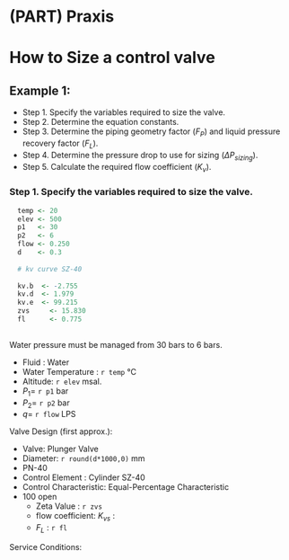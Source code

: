 # (PART) Praxis {-} 

# How to Size a control valve

## Example 1:

   - Step 1. Specify the variables required  to size the valve.
   - Step 2. Determine the equation constants.
   - Step 3. Determine the piping geometry factor ($F_P$) and liquid pressure recovery factor ($F_L$).
   - Step 4. Determine the pressure drop to use for sizing ($\Delta{P_{sizing}}).$
   - Step 5. Calculate the required flow coefficient ($K_v$).

### Step 1. Specify the variables required  to size the valve.

```r
  temp <- 20
  elev <- 500
  p1   <- 30
  p2   <- 6
  flow <- 0.250
  d    <- 0.3
  
  # kv curve SZ-40
  
  kv.b	<- -2.755
  kv.d	<- 1.979
  kv.e	<- 99.215
  zvs	  <- 15.830
  fl	  <- 0.775
  

```


Water pressure must be managed from 30 bars to 6 bars.

  - Fluid : Water 
  - Water Temperature : `r temp` °C
  - Altitude: `r elev` msal.
  - $P_1 =$ `r p1` bar
  - $P_2 =$ `r p2` bar
  - $q =$ `r flow` LPS

Valve Design (first approx.):
  
  - Valve: Plunger Valve
  - Diameter: `r round(d*1000,0)` mm  
  - PN-40
  - Control Element : Cylinder SZ-40
  - Control Characteristic: Equal-Percentage Characteristic
  - $100%$ open 
    - Zeta Value : `r zvs`
    - flow coefficient: $K_{vs}$ : 
    - $F_L$ : `r fl`

Service Conditions:

